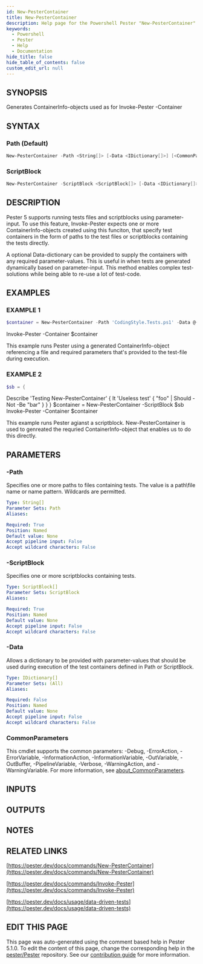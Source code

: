 ```yaml
---
id: New-PesterContainer
title: New-PesterContainer
description: Help page for the Powershell Pester "New-PesterContainer" command
keywords:
  - Powershell
  - Pester
  - Help
  - Documentation
hide_title: false
hide_table_of_contents: false
custom_edit_url: null
---
```


## SYNOPSIS

Generates ContainerInfo-objects used as for Invoke-Pester -Container

## SYNTAX

### Path (Default)

```powershell
New-PesterContainer -Path <String[]> [-Data <IDictionary[]>] [<CommonParameters>]
```

### ScriptBlock

```powershell
New-PesterContainer -ScriptBlock <ScriptBlock[]> [-Data <IDictionary[]>] [<CommonParameters>]
```

## DESCRIPTION

Pester 5 supports running tests files and scriptblocks using parameter-input.
To use this feature, Invoke-Pester expects one or more ContainerInfo-objects
created using this funciton, that specify test containers in the form of paths
to the test files or scriptblocks containing the tests directly.

A optional Data-dictionary can be provided to supply the containers with any
required parameter-values.
This is useful in when tests are generated dynamically
based on parameter-input.
This method enables complex test-solutions while being
able to re-use a lot of test-code.

## EXAMPLES

### EXAMPLE 1

```powershell
$container = New-PesterContainer -Path 'CodingStyle.Tests.ps1' -Data @{ File = "Get-Emoji.ps1" }
```

Invoke-Pester -Container $container

This example runs Pester using a generated ContainerInfo-object referencing a file and
required parameters that's provided to the test-file during execution.

### EXAMPLE 2

```powershell
$sb = {
```

Describe 'Testing New-PesterContainer' {
        It 'Useless test' {
            "foo" | Should -Not -Be "bar"
        }
    }
}
$container = New-PesterContainer -ScriptBlock $sb
Invoke-Pester -Container $container

This example runs Pester agianst a scriptblock.
New-PesterContainer is used to genreated
the requried ContainerInfo-object that enables us to do this directly.

## PARAMETERS

### -Path

Specifies one or more paths to files containing tests. The value is a path\file
    name or name pattern. Wildcards are permitted.

```yaml
Type: String[]
Parameter Sets: Path
Aliases:

Required: True
Position: Named
Default value: None
Accept pipeline input: False
Accept wildcard characters: False
```

### -ScriptBlock

Specifies one or more scriptblocks containing tests.

```yaml
Type: ScriptBlock[]
Parameter Sets: ScriptBlock
Aliases:

Required: True
Position: Named
Default value: None
Accept pipeline input: False
Accept wildcard characters: False
```

### -Data

Allows a dictionary to be provided with parameter-values that should be used during
execution of the test containers defined in Path or ScriptBlock.

```yaml
Type: IDictionary[]
Parameter Sets: (All)
Aliases:

Required: False
Position: Named
Default value: None
Accept pipeline input: False
Accept wildcard characters: False
```

### CommonParameters

This cmdlet supports the common parameters: -Debug, -ErrorAction, -ErrorVariable, -InformationAction, -InformationVariable, -OutVariable, -OutBuffer, -PipelineVariable, -Verbose, -WarningAction, and -WarningVariable. For more information, see [about_CommonParameters](http://go.microsoft.com/fwlink/?LinkID=113216).

## INPUTS

## OUTPUTS

## NOTES

## RELATED LINKS

[https://pester.dev/docs/commands/New-PesterContainer](https://pester.dev/docs/commands/New-PesterContainer)

[https://pester.dev/docs/commands/Invoke-Pester](https://pester.dev/docs/commands/Invoke-Pester)

[https://pester.dev/docs/usage/data-driven-tests](https://pester.dev/docs/usage/data-driven-tests)

## EDIT THIS PAGE

This page was auto-generated using the comment based help in Pester 5.1.0. To edit the content of this page, change the corresponding help in the [pester/Pester](https://github.com/pester/pester) repository. See our [contribution guide](https://github.com/pester/docs#contributing) for more information.
